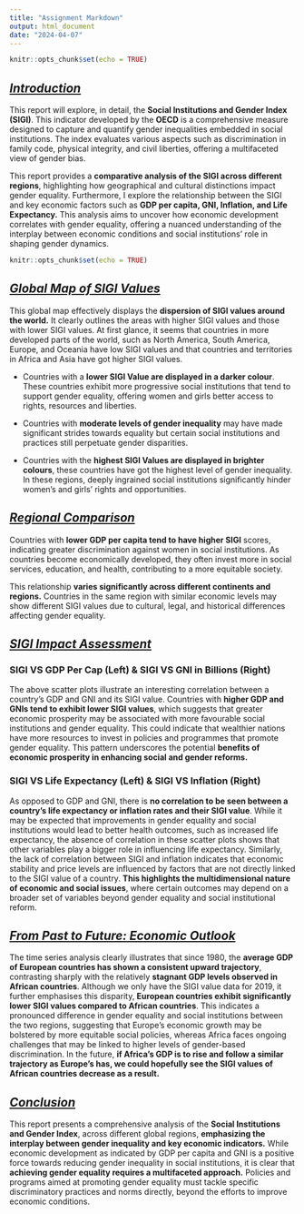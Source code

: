 ```yaml
---
title: "Assignment Markdown"
output: html_document
date: "2024-04-07"
---
```


```r
knitr::opts_chunk$set(echo = TRUE)

```

## [***Introduction***]{.underline}

This report will explore, in detail, the [**Social Institutions and Gender Index (SIGI)**]{.blue}. This indicator developed by the [**OECD**]{.blue} is a comprehensive measure designed to capture and quantify gender inequalities embedded in social institutions. The index evaluates various aspects such as discrimination in family code, physical integrity, and civil liberties, offering a multifaceted view of gender bias.

This report provides a [**comparative analysis of the SIGI across different regions**]{.blue}, highlighting how geographical and cultural distinctions impact gender equality. Furthermore, I explore the relationship between the SIGI and key economic factors such as [**GDP per capita, GNI, Inflation, and Life Expectancy.**]{.blue} This analysis aims to uncover how economic development correlates with gender equality, offering a nuanced understanding of the interplay between economic conditions and social institutions' role in shaping gender dynamics.

```r
knitr::opts_chunk$set(echo = TRUE)
```

## [***Global Map of SIGI Values***]{.underline}

This global map effectively displays the [**dispersion of SIGI values around the world.**]{.blue} It clearly outlines the areas with higher SIGI values and those with lower SIGI values. At first glance, it seems that countries in more developed parts of the world, such as North America, South America, Europe, and Oceania have low SIGI values and that countries and territories in Africa and Asia have got higher SIGI values.

-   Countries with a [**lower SIGI Value are displayed in a darker colour**]{.blue}. These countries exhibit more progressive social institutions that tend to support gender equality, offering women and girls better access to rights, resources and liberties.

-   Countries with [**moderate levels of gender inequality**]{.blue} may have made significant strides towards equality but certain social institutions and practices still perpetuate gender disparities.

-   Countries with the [**highest SIGI Values are displayed in brighter colours**]{.blue}, these countries have got the highest level of gender inequality. In these regions, deeply ingrained social institutions significantly hinder women's and girls' rights and opportunities.

## [***Regional Comparison***]{.underline}

Countries with [**lower GDP per capita tend to have higher SIGI**]{.blue} scores, indicating greater discrimination against women in social institutions. As countries become economically developed, they often invest more in social services, education, and health, contributing to a more equitable society.

This relationship [**varies significantly across different continents and regions.**]{.blue} Countries in the same region with similar economic levels may show different SIGI values due to cultural, legal, and historical differences affecting gender equality.


## [***SIGI Impact Assessment***]{.underline}

### **SIGI VS GDP Per Cap (Left) & SIGI VS GNI in Billions (Right)**

The above scatter plots illustrate an interesting correlation between a country’s GDP and GNI and its SIGI value. Countries with [**higher GDP and GNIs tend to exhibit lower SIGI values**]{.blue}, which suggests that greater economic prosperity may be associated with more favourable social institutions and gender equality. This could indicate that wealthier nations have more resources to invest in policies and programmes that promote gender equality. This pattern underscores the potential [**benefits of economic prosperity in enhancing social and gender reforms.**]{.blue}

### **SIGI VS Life Expectancy (Left) & SIGI VS Inflation (Right)**

As opposed to GDP and GNI, there is [**no correlation to be seen between a country’s life expectancy or inflation rates and their SIGI value**.]{.blue} While it may be expected that improvements in gender equality and social institutions would lead to better health outcomes, such as increased life expectancy, the absence of correlation in these scatter plots shows that other variables play a bigger role in influencing life expectancy. Similarly, the lack of correlation between SIGI and inflation indicates that economic stability and price levels are influenced by factors that are not directly linked to the SIGI value of a country. [**This highlights the multidimensional nature of economic and social issues**]{.blue}, where certain outcomes may depend on a broader set of variables beyond gender equality and social institutional reform.

## [***From Past to Future: Economic Outlook***]{.underline}

The time series analysis clearly illustrates that since 1980, the [**average GDP of European countries has shown a consistent upward trajectory**]{.blue}, contrasting sharply with the relatively [**stagnant GDP levels observed in African countries**]{.blue}. Although we only have the SIGI value data for 2019, it further emphasises this disparity, [**European countries exhibit significantly lower SIGI values compared to African countries**]{.blue}. This indicates a pronounced difference in gender equality and social institutions between the two regions, suggesting that Europe's economic growth may be bolstered by more equitable social policies, whereas Africa faces ongoing challenges that may be linked to higher levels of gender-based discrimination. In the future, [**if Africa’s GDP is to rise and follow a similar trajectory as Europe’s has, we could hopefully see the SIGI values of African countries decrease as a result.**]{.blue}

## [***Conclusion***]{.underline}

This report presents a comprehensive analysis of the [**Social Institutions and Gender Index**]{.blue}, across different global regions, [**emphasizing the interplay between gender inequality and key economic indicators.**]{.blue} While economic development as indicated by GDP per capita and GNI is a positive force towards reducing gender inequality in social institutions, it is clear that [**achieving gender equality requires a multifaceted approach.**]{.blue} Policies and programs aimed at promoting gender equality must tackle specific discriminatory practices and norms directly, beyond the efforts to improve economic conditions.
